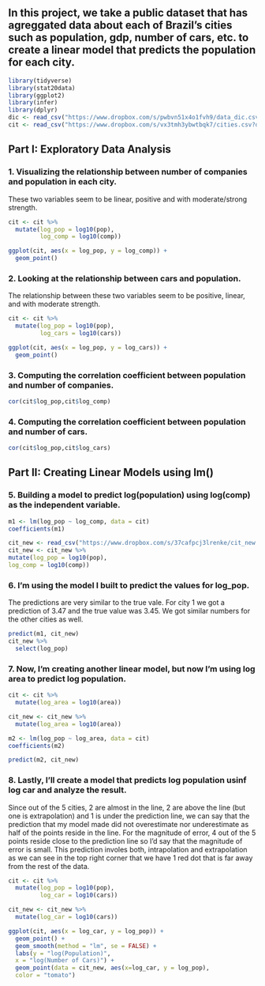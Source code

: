 ## In this project, we take a public dataset that has agreggated data about each of Brazil's cities such as population, gdp, number of cars, etc. to create a linear model that predicts the population for each city.

```r
library(tidyverse)
library(stat20data)
library(ggplot2)
library(infer)
library(dplyr)
dic <- read_csv("https://www.dropbox.com/s/pwbvn51x4o1fvh9/data_dic.csv?dl=1")
cit <- read_csv("https://www.dropbox.com/s/vx3tmh3ybwtbqk7/cities.csv?dl=1")
```

## Part I: Exploratory Data Analysis

### 1. Visualizing the relationship between number of companies and population in each city.

These two variables seem to be linear, positive and with moderate/strong strength.
```r
cit <- cit %>% 
  mutate(log_pop = log10(pop), 
         log_comp = log10(comp))

ggplot(cit, aes(x = log_pop, y = log_comp)) +
  geom_point()
```
 

### 2. Looking at the relationship between cars and population.

The relationship between these two variables seem to be positive, linear, and with moderate strength. 

```r
cit <- cit %>% 
  mutate(log_pop = log10(pop), 
         log_cars = log10(cars))

ggplot(cit, aes(x = log_pop, y = log_cars)) +
  geom_point()
```

### 3. Computing the correlation coefficient between population and number of companies.
```r
cor(cit$log_pop,cit$log_comp)
```

### 4. Computing the correlation coefficient between population and number of cars.
```r
cor(cit$log_pop,cit$log_cars)
```

## Part II: Creating Linear Models using lm()

### 5. Building a model to predict log(population) using log(comp) as the independent variable.
```r
m1 <- lm(log_pop ~ log_comp, data = cit)
coefficients(m1)
```

```r
cit_new <- read_csv("https://www.dropbox.com/s/37cafpcj3lrenke/cit_new.csv?dl=1")
cit_new <- cit_new %>%
mutate(log_pop = log10(pop),
log_comp = log10(comp))
```

### 6. I'm using the model I built to predict the values for log_pop.

The predictions are very similar to the true vale. For city 1 we got a prediction of 3.47 and the true value was 3.45. We got similar numbers for the other cities as well.
```r
predict(m1, cit_new)
cit_new %>%
  select(log_pop)
```

### 7. Now, I'm creating another linear model, but now I'm using log area to predict log population.

```r
cit <- cit %>%
  mutate(log_area = log10(area))

cit_new <- cit_new %>%
  mutate(log_area = log10(area))

m2 <- lm(log_pop ~ log_area, data = cit)
coefficients(m2)

predict(m2, cit_new)
```

### 8. Lastly, I'll create a model that predicts log population usinf log car and analyze the result.

Since out of the 5 cities, 2 are almost in the line, 2 are above the line (but one is extrapolation) and 1 is under the prediction line, we can say that the prediction that my model made did not overestimate nor underestimate as half of the points reside in the line. For the magnitude of error, 4 out of the 5 points reside close to the prediction line so I'd say that the magnitude of error is small. This prediction involes both, intrapolation and extrapolation as we can see in the top right corner that we have 1 red dot that is far away from the rest of the data.

```r
cit <- cit %>% 
  mutate(log_pop = log10(pop), 
         log_car = log10(cars))

cit_new <- cit_new %>%
  mutate(log_car = log10(cars))

ggplot(cit, aes(x = log_car, y = log_pop)) +
  geom_point() +
  geom_smooth(method = "lm", se = FALSE) +
  labs(y = "log(Population)",
  x = "log(Number of Cars)") +
  geom_point(data = cit_new, aes(x=log_car, y = log_pop),
  color = "tomato")
```
